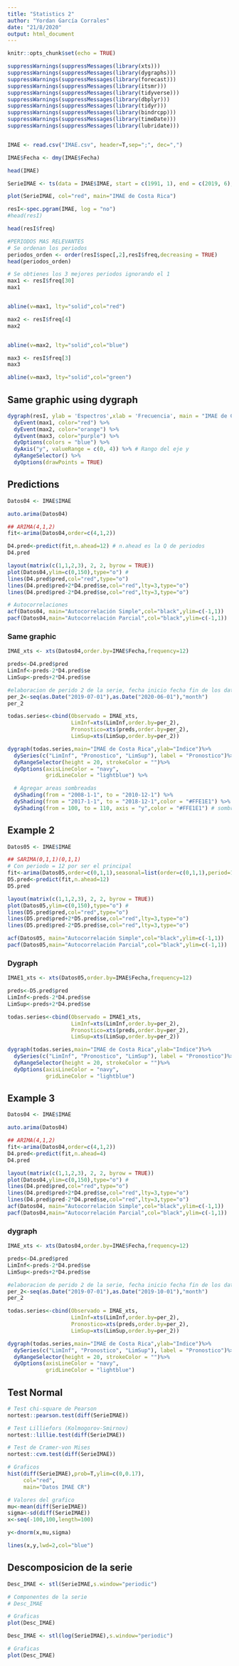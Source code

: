 ---
title: "Statistics 2"
author: "Yordan García Corrales"
date: "21/8/2020"
output: html_document
---

```{r setup, include=FALSE}
knitr::opts_chunk$set(echo = TRUE)
```

```{r}
suppressWarnings(suppressMessages(library(xts)))
suppressWarnings(suppressMessages(library(dygraphs)))
suppressWarnings(suppressMessages(library(forecast)))
suppressWarnings(suppressMessages(library(itsmr)))
suppressWarnings(suppressMessages(library(tidyverse)))
suppressWarnings(suppressMessages(library(dbplyr)))
suppressWarnings(suppressMessages(library(tidyr)))
suppressWarnings(suppressMessages(library(bindrcpp)))
suppressWarnings(suppressMessages(library(timeDate)))
suppressWarnings(suppressMessages(library(lubridate)))


IMAE <- read.csv("IMAE.csv", header=T,sep=";", dec=",")

IMAE$Fecha <- dmy(IMAE$Fecha)

head(IMAE)
```

```{r}
SerieIMAE <- ts(data = IMAE$IMAE, start = c(1991, 1), end = c(2019, 6), frequency = 12)

plot(SerieIMAE, col="red", main="IMAE de Costa Rica")
```

```{r}
resI<-spec.pgram(IMAE, log = "no")
#head(resI)

head(resI$freq)

#PERIODOS MAS RELEVANTES
# Se ordenan los periodos
periodos_orden <- order(resI$spec[,2],resI$freq,decreasing = TRUE)
head(periodos_orden)

# Se obtienes los 3 mejores periodos ignorando el 1
max1 <- resI$freq[30]
max1


abline(v=max1, lty="solid",col="red")

max2 <- resI$freq[4]
max2


abline(v=max2, lty="solid",col="blue")

max3 <- resI$freq[3]
max3

abline(v=max3, lty="solid",col="green")
```

## Same graphic using dygraph
```{r}
dygraph(resI, ylab = 'Espectros',xlab = 'Frecuencia', main = "IMAE de Costa Rica")%>%
  dyEvent(max1, color="red") %>%
  dyEvent(max2, color="orange") %>%
  dyEvent(max3, color="purple") %>%
  dyOptions(colors = "blue") %>%
  dyAxis("y", valueRange = c(0, 4)) %>% # Rango del eje y
  dyRangeSelector() %>%
  dyOptions(drawPoints = TRUE)
```

## Predictions
```{r}
Datos04 <- IMAE$IMAE

auto.arima(Datos04)
```

```{r}
## ARIMA(4,1,2)
fit<-arima(Datos04,order=c(4,1,2))

D4.pred<-predict(fit,n.ahead=12) # n.ahead es la Q de periodos
D4.pred
```

```{r}
layout(matrix(c(1,1,2,3), 2, 2, byrow = TRUE))
plot(Datos04,ylim=c(0,150),type="o") # 
lines(D4.pred$pred,col="red",type="o")
lines(D4.pred$pred+2*D4.pred$se,col="red",lty=3,type="o")
lines(D4.pred$pred-2*D4.pred$se,col="red",lty=3,type="o")

# Autocorrelaciones
acf(Datos04, main="Autocorrelación Simple",col="black",ylim=c(-1,1))
pacf(Datos04,main="Autocorrelación Parcial",col="black",ylim=c(-1,1))
```
### Same graphic
```{r}
IMAE_xts <- xts(Datos04,order.by=IMAE$Fecha,frequency=12)

preds<-D4.pred$pred
LimInf<-preds-2*D4.pred$se
LimSup<-preds+2*D4.pred$se

#elaboracion de perido 2 de la serie, fecha inicio fecha fin de los datos de prediccion
per_2<-seq(as.Date("2019-07-01"),as.Date("2020-06-01"),"month")
per_2
```

```{r}
todas.series<-cbind(Observado = IMAE_xts,
                    LimInf=xts(LimInf,order.by=per_2),
                    Pronostico=xts(preds,order.by=per_2),
                    LimSup=xts(LimSup,order.by=per_2))

dygraph(todas.series,main="IMAE de Costa Rica",ylab="Indice")%>%
  dySeries(c("LimInf", "Pronostico", "LimSup"), label = "Pronostico")%>%
  dyRangeSelector(height = 20, strokeColor = "")%>%  
  dyOptions(axisLineColor = "navy", 
            gridLineColor = "lightblue") %>%

  # Agregar areas sombreadas
  dyShading(from = "2008-1-1", to = "2010-12-1") %>%
  dyShading(from = "2017-1-1", to = "2018-12-1",color = "#FFE1E1") %>%
  dyShading(from = 100, to = 110, axis = "y",color = "#FFE1E1") # sombras en eje y
```

## Example 2
```{r}
Datos05 <- IMAE$IMAE

## SARIMA(0,1,1)(0,1,1)
# Con periodo = 12 por ser el principal
fit<-arima(Datos05,order=c(0,1,1),seasonal=list(order=c(0,1,1),period=12))
D5.pred<-predict(fit,n.ahead=12)
D5.pred
```
```{r}
layout(matrix(c(1,1,2,3), 2, 2, byrow = TRUE))
plot(Datos05,ylim=c(0,150),type="o") # 
lines(D5.pred$pred,col="red",type="o")
lines(D5.pred$pred+2*D5.pred$se,col="red",lty=3,type="o")
lines(D5.pred$pred-2*D5.pred$se,col="red",lty=3,type="o")

acf(Datos05, main="Autocorrelación Simple",col="black",ylim=c(-1,1))
pacf(Datos05,main="Autocorrelación Parcial",col="black",ylim=c(-1,1))
```

### Dygraph 
```{r}
IMAE1_xts <- xts(Datos05,order.by=IMAE$Fecha,frequency=12)

preds<-D5.pred$pred
LimInf<-preds-2*D4.pred$se
LimSup<-preds+2*D4.pred$se
```

```{r}
todas.series<-cbind(Observado = IMAE1_xts,
                    LimInf=xts(LimInf,order.by=per_2),
                    Pronostico=xts(preds,order.by=per_2),
                    LimSup=xts(LimSup,order.by=per_2))

dygraph(todas.series,main="IMAE de Costa Rica",ylab="Indice")%>%
  dySeries(c("LimInf", "Pronostico", "LimSup"), label = "Pronostico")%>%
  dyRangeSelector(height = 20, strokeColor = "")%>%  
  dyOptions(axisLineColor = "navy", 
            gridLineColor = "lightblue")
```
## Example 3
```{r}
Datos04 <- IMAE$IMAE

auto.arima(Datos04)

## ARIMA(4,1,2)
fit<-arima(Datos04,order=c(4,1,2))
D4.pred<-predict(fit,n.ahead=4)
D4.pred
```

```{r}
layout(matrix(c(1,1,2,3), 2, 2, byrow = TRUE))
plot(Datos04,ylim=c(0,150),type="o") # 
lines(D4.pred$pred,col="red",type="o")
lines(D4.pred$pred+2*D4.pred$se,col="red",lty=3,type="o")
lines(D4.pred$pred-2*D4.pred$se,col="red",lty=3,type="o")
acf(Datos04, main="Autocorrelación Simple",col="black",ylim=c(-1,1))
pacf(Datos04,main="Autocorrelación Parcial",col="black",ylim=c(-1,1))
```
### dygraph
```{r}
IMAE_xts <- xts(Datos04,order.by=IMAE$Fecha,frequency=12)

preds<-D4.pred$pred
LimInf<-preds-2*D4.pred$se
LimSup<-preds+2*D4.pred$se

#elaboracion de perido 2 de la serie, fecha inicio fecha fin de los datos de prediccion
per_2<-seq(as.Date("2019-07-01"),as.Date("2019-10-01"),"month")
per_2
```

```{r}
todas.series<-cbind(Observado = IMAE_xts,
                    LimInf=xts(LimInf,order.by=per_2),
                    Pronostico=xts(preds,order.by=per_2),
                    LimSup=xts(LimSup,order.by=per_2))

dygraph(todas.series,main="IMAE de Costa Rica",ylab="Indice")%>%
  dySeries(c("LimInf", "Pronostico", "LimSup"), label = "Pronostico")%>%
  dyRangeSelector(height = 20, strokeColor = "")%>%  
  dyOptions(axisLineColor = "navy", 
            gridLineColor = "lightblue")
```

## Test Normal
```{r}
# Test chi-square de Pearson
nortest::pearson.test(diff(SerieIMAE))
```

```{r}
# Test Lilliefors (Kolmogorov-Smirnov)
nortest::lillie.test(diff(SerieIMAE))
```

```{r}
# Test de Cramer-von Mises
nortest::cvm.test(diff(SerieIMAE))
```

```{r}
# Graficos
hist(diff(SerieIMAE),prob=T,ylim=c(0,0.17),
     col="red",
     main="Datos IMAE CR")

# Valores del grafico
mu<-mean(diff(SerieIMAE))
sigma<-sd(diff(SerieIMAE))
x<-seq(-100,100,length=100)

y<-dnorm(x,mu,sigma)

lines(x,y,lwd=2,col="blue")
```

## Descomposicion de la serie
```{r}
Desc_IMAE <- stl(SerieIMAE,s.window="periodic")

# Componentes de la serie
# Desc_IMAE

# Graficas
plot(Desc_IMAE)
```

```{r}
Desc_IMAE <- stl(log(SerieIMAE),s.window="periodic")

# Graficas
plot(Desc_IMAE)
```

